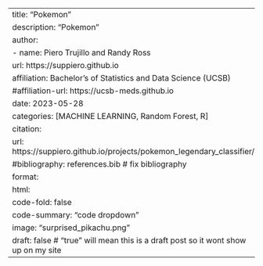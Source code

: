 ---
title: "Pokemon"
description: "Pokemon"
author:
  - name: Piero Trujillo and Randy Ross
    url: https://suppiero.github.io 
    affiliation: Bachelor's of Statistics and Data Science (UCSB) 
    #affiliation-url: https://ucsb-meds.github.io
date: 2023-05-28
categories: [MACHINE LEARNING, Random Forest, R]
citation:
  url: https://suppiero.github.io/projects/pokemon_legendary_classifier/
#bibliography: references.bib # fix bibliography
format:
  html:
    code-fold: false
    code-summary: "code dropdown"
image: "surprised_pikachu.png"
draft: false # "true" will mean this is a draft post so it wont show up on my site
---
